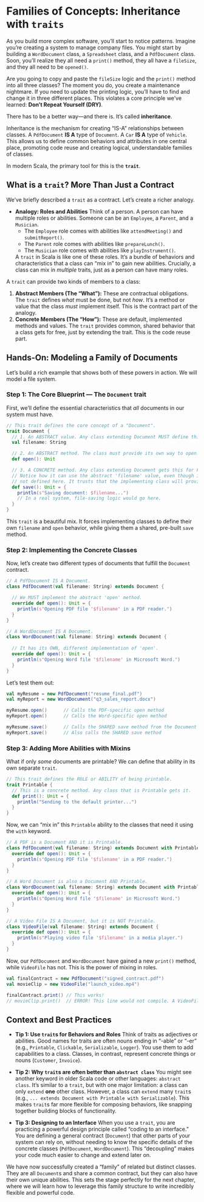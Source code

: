 # Families of Concepts: Inheritance with `traits`

As you build more complex software, you'll start to notice patterns. Imagine you're creating a system to manage company files. You might start by building a `WordDocument` class, a `Spreadsheet` class, and a `PdfDocument` class. Soon, you'll realize they all need a `print()` method, they all have a `fileSize`, and they all need to be `opened()`.

Are you going to copy and paste the `fileSize` logic and the `print()` method into all three classes? The moment you do, you create a maintenance nightmare. If you need to update the printing logic, you'll have to find and change it in three different places. This violates a core principle we've learned: **Don't Repeat Yourself (DRY)**.

There has to be a better way—and there is. It's called **inheritance**.

Inheritance is the mechanism for creating "IS-A" relationships between classes. A `PdfDocument` **IS A** type of `Document`. A `Car` **IS A** type of `Vehicle`. This allows us to define common behaviors and attributes in one central place, promoting code reuse and creating logical, understandable families of classes.

In modern Scala, the primary tool for this is the **`trait`**.

## What is a `trait`? More Than Just a Contract

We've briefly described a `trait` as a contract. Let's create a richer analogy.

* **Analogy: Roles and Abilities**
    Think of a person. A person can have multiple roles or abilities. Someone can be an `Employee`, a `Parent`, and a `Musician`.
    * The `Employee` role comes with abilities like `attendMeeting()` and `submitReport()`.
    * The `Parent` role comes with abilities like `prepareLunch()`.
    * The `Musician` role comes with abilities like `playInstrument()`.

    A `trait` in Scala is like one of these roles. It's a bundle of behaviors and characteristics that a class can "mix in" to gain new abilities. Crucially, a class can mix in *multiple* traits, just as a person can have many roles.

A `trait` can provide two kinds of members to a class:

1.  **Abstract Members (The "What"):** These are contractual obligations. The `trait` defines *what* must be done, but not *how*. It's a method or value that the class *must* implement itself. This is the contract part of the analogy.
2.  **Concrete Members (The "How"):** These are default, implemented methods and values. The `trait` provides common, shared behavior that a class gets for free, just by extending the trait. This is the code reuse part.

## Hands-On: Modeling a Family of Documents

Let's build a rich example that shows both of these powers in action. We will model a file system.

### Step 1: The Core Blueprint — The `Document` trait

First, we'll define the essential characteristics that *all* documents in our system must have.

```scala
// This trait defines the core concept of a "Document".
trait Document {
  // 1. An ABSTRACT value. Any class extending Document MUST define this.
  val filename: String

  // 2. An ABSTRACT method. The class must provide its own way to open.
  def open(): Unit

  // 3. A CONCRETE method. Any class extending Document gets this for FREE.
  // Notice how it can use the abstract 'filename' value, even though it's
  // not defined here. It trusts that the implementing class will provide it.
  def save(): Unit = {
    println(s"Saving document: $filename...")
    // In a real system, file-saving logic would go here.
  }
}
```
This `trait` is a beautiful mix. It forces implementing classes to define their own `filename` and `open` behavior, while giving them a shared, pre-built `save` method.

### Step 2: Implementing the Concrete Classes

Now, let's create two different types of documents that fulfill the `Document` contract.

```scala
// A PdfDocument IS A Document.
class PdfDocument(val filename: String) extends Document {

  // We MUST implement the abstract 'open' method.
  override def open(): Unit = {
    println(s"Opening PDF file '$filename' in a PDF reader.")
  }
}

// A WordDocument IS A Document.
class WordDocument(val filename: String) extends Document {
  
  // It has its OWN, different implementation of 'open'.
  override def open(): Unit = {
    println(s"Opening Word file '$filename' in Microsoft Word.")
  }
}
```

Let's test them out:
```scala
val myResume = new PdfDocument("resume_final.pdf")
val myReport = new WordDocument("q3_sales_report.docx")

myResume.open()      // Calls the PDF-specific open method
myReport.open()      // Calls the Word-specific open method

myResume.save()      // Calls the SHARED save method from the Document trait
myReport.save()      // Also calls the SHARED save method
```

### Step 3: Adding More Abilities with Mixins

What if only *some* documents are printable? We can define that ability in its own separate `trait`.

```scala
// This trait defines the ROLE or ABILITY of being printable.
trait Printable {
  // This is a concrete method. Any class that is Printable gets it.
  def print(): Unit = {
    println("Sending to the default printer...")
  }
}
```

Now, we can "mix in" this `Printable` ability to the classes that need it using the `with` keyword.

```scala
// A PDF is a Document AND it is Printable.
class PdfDocument(val filename: String) extends Document with Printable {
  override def open(): Unit = {
    println(s"Opening PDF file '$filename' in a PDF reader.")
  }
}

// A Word Document is also a Document AND Printable.
class WordDocument(val filename: String) extends Document with Printable {
  override def open(): Unit = {
    println(s"Opening Word file '$filename' in Microsoft Word.")
  }
}

// A Video File IS A Document, but it is NOT Printable.
class VideoFile(val filename: String) extends Document {
  override def open(): Unit = {
    println(s"Playing video file '$filename' in a media player.")
  }
}
```
Now, our `PdfDocument` and `WordDocument` have gained a new `print()` method, while `VideoFile` has not. This is the power of mixing in roles.

```scala
val finalContract = new PdfDocument("signed_contract.pdf")
val movieClip = new VideoFile("launch_video.mp4")

finalContract.print() // This works!
// movieClip.print()  // ERROR! This line would not compile. A VideoFile is not Printable.
```

## Context and Best Practices

* **Tip 1: Use `trait`s for Behaviors and Roles**
    Think of traits as adjectives or abilities. Good names for traits are often nouns ending in "-able" or "-er" (e.g., `Printable`, `Clickable`, `Serializable`, `Logger`). You use them to add capabilities to a class. Classes, in contrast, represent concrete things or nouns (`Customer`, `Invoice`).

* **Tip 2: Why `trait`s are often better than `abstract class`**
    You might see another keyword in older Scala code or other languages: `abstract class`. It's similar to a `trait`, but with one major limitation: a class can only `extend` **one** other class. However, a class can `extend` many `trait`s (e.g., `... extends Document with Printable with Serializable`). This makes `trait`s far more flexible for composing behaviors, like snapping together building blocks of functionality.

* **Tip 3: Designing to an Interface**
    When you use a `trait`, you are practicing a powerful design principle called "coding to an interface." You are defining a general contract (`Document`) that other parts of your system can rely on, without needing to know the specific details of the concrete classes (`PdfDocument`, `WordDocument`). This "decoupling" makes your code much easier to change and extend later on.

We have now successfully created a "family" of related but distinct classes. They are all `Document`s and share a common contract, but they can also have their own unique abilities. This sets the stage perfectly for the next chapter, where we will learn how to leverage this family structure to write incredibly flexible and powerful code.